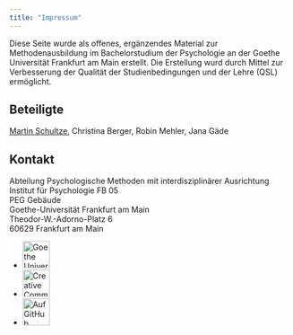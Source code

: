 ```yaml
---
title: "Impressum"
---
```


Diese Seite wurde als offenes, ergänzendes Material zur Methodenausbildung im Bachelorstudium der Psychologie an der Goethe Universität Frankfurt am Main erstellt. Die Erstellung wurd durch Mittel zur Verbesserung der Qualität der Studienbedingungen und der Lehre (QSL) ermöglicht.

## Beteiligte

[Martin Schultze](http://www.psychologie.uni-frankfurt.de/78419488/Team), Christina Berger, Robin Mehler, Jana Gäde

## Kontakt

Abteilung Psychologische Methoden mit interdisziplinärer Ausrichtung  
Institut für Psychologie FB 05  
PEG Gebäude  
Goethe-Universität Frankfurt am Main  
Theodor-W.-Adorno-Platz 6  
60629 Frankfurt am Main

<ul class="bottom_icons">
  <li> <a rel="uni" href="http://www.psychologie.uni-frankfurt.de/75520710/Abteilung_f%C3%BCr_psychologische_Methoden_mit_interdisziplin%C3%A4rer_Ausrichtung"><img alt="Goethe Universität" style="border-width:0;height:48px;width:auto" src="GU-Kopf.png" /></a> </li>
  <li> <a rel="license" href="http://creativecommons.org/licenses/by-sa/4.0/"><img alt="Creative Commons Lizenzvertrag" style="border-width:0;height:48px;width:auto" src="https://mirrors.creativecommons.org/presskit/icons/cc.png" /></a> </li>
  <li> <a rel="github" href="https://github.com/martscht/rprojects"><img alt="Auf GitHub Ansehen" style="border-width:0;height:48px;width:auto" src="https://github.githubassets.com/images/modules/logos_page/GitHub-Mark.png" /></a> </li>
</ul>
